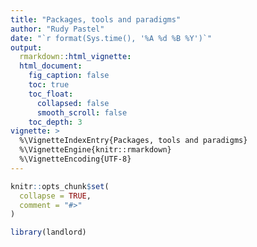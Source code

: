 ```yaml
---
title: "Packages, tools and paradigms"
author: "Rudy Pastel"
date: "`r format(Sys.time(), '%A %d %B %Y')`"
output: 
  rmarkdown::html_vignette:
  html_document:
    fig_caption: false
    toc: true
    toc_float:
      collapsed: false
      smooth_scroll: false
    toc_depth: 3
vignette: >
  %\VignetteIndexEntry{Packages, tools and paradigms}
  %\VignetteEngine{knitr::rmarkdown}
  %\VignetteEncoding{UTF-8}
---
```


```r
knitr::opts_chunk$set(
  collapse = TRUE,
  comment = "#>"
)
```

```r
library(landlord)
```
